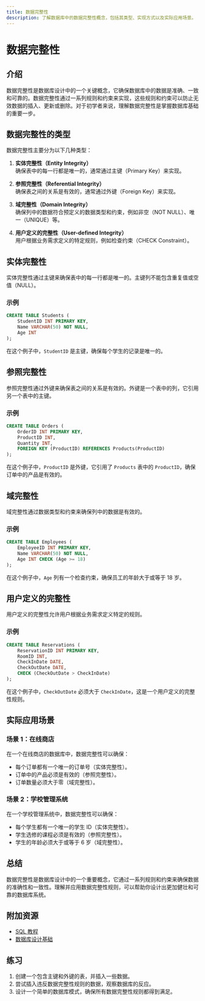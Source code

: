 ```yaml
---
title: 数据完整性
description: 了解数据库中的数据完整性概念，包括其类型、实现方式以及实际应用场景。
---
```


# 数据完整性

## 介绍

数据完整性是数据库设计中的一个关键概念，它确保数据库中的数据是准确、一致和可靠的。数据完整性通过一系列规则和约束来实现，这些规则和约束可以防止无效数据的插入、更新或删除。对于初学者来说，理解数据完整性是掌握数据库基础的重要一步。

## 数据完整性的类型

数据完整性主要分为以下几种类型：

1. **实体完整性（Entity Integrity）**  
   确保表中的每一行都是唯一的，通常通过主键（Primary Key）来实现。

2. **参照完整性（Referential Integrity）**  
   确保表之间的关系是有效的，通常通过外键（Foreign Key）来实现。

3. **域完整性（Domain Integrity）**  
   确保列中的数据符合预定义的数据类型和约束，例如非空（NOT NULL）、唯一（UNIQUE）等。

4. **用户定义的完整性（User-defined Integrity）**  
   用户根据业务需求定义的特定规则，例如检查约束（CHECK Constraint）。

## 实体完整性

实体完整性通过主键来确保表中的每一行都是唯一的。主键列不能包含重复值或空值（NULL）。

### 示例

```sql
CREATE TABLE Students (
    StudentID INT PRIMARY KEY,
    Name VARCHAR(50) NOT NULL,
    Age INT
);
```

在这个例子中，`StudentID` 是主键，确保每个学生的记录是唯一的。

## 参照完整性

参照完整性通过外键来确保表之间的关系是有效的。外键是一个表中的列，它引用另一个表中的主键。

### 示例

```sql
CREATE TABLE Orders (
    OrderID INT PRIMARY KEY,
    ProductID INT,
    Quantity INT,
    FOREIGN KEY (ProductID) REFERENCES Products(ProductID)
);
```

在这个例子中，`ProductID` 是外键，它引用了 `Products` 表中的 `ProductID`，确保订单中的产品是有效的。

## 域完整性

域完整性通过数据类型和约束来确保列中的数据是有效的。

### 示例

```sql
CREATE TABLE Employees (
    EmployeeID INT PRIMARY KEY,
    Name VARCHAR(50) NOT NULL,
    Age INT CHECK (Age >= 18)
);
```

在这个例子中，`Age` 列有一个检查约束，确保员工的年龄大于或等于 18 岁。

## 用户定义的完整性

用户定义的完整性允许用户根据业务需求定义特定的规则。

### 示例

```sql
CREATE TABLE Reservations (
    ReservationID INT PRIMARY KEY,
    RoomID INT,
    CheckInDate DATE,
    CheckOutDate DATE,
    CHECK (CheckOutDate > CheckInDate)
);
```

在这个例子中，`CheckOutDate` 必须大于 `CheckInDate`，这是一个用户定义的完整性规则。

## 实际应用场景

### 场景 1：在线商店

在一个在线商店的数据库中，数据完整性可以确保：

- 每个订单都有一个唯一的订单号（实体完整性）。
- 订单中的产品必须是有效的（参照完整性）。
- 订单数量必须大于零（域完整性）。

### 场景 2：学校管理系统

在一个学校管理系统中，数据完整性可以确保：

- 每个学生都有一个唯一的学生 ID（实体完整性）。
- 学生选修的课程必须是有效的（参照完整性）。
- 学生的年龄必须大于或等于 6 岁（域完整性）。

## 总结

数据完整性是数据库设计中的一个重要概念，它通过一系列规则和约束来确保数据的准确性和一致性。理解并应用数据完整性规则，可以帮助你设计出更加健壮和可靠的数据库系统。

## 附加资源

- [SQL 教程](https://www.w3schools.com/sql/)
- [数据库设计基础](https://www.tutorialspoint.com/dbms/index.htm)

## 练习

1. 创建一个包含主键和外键的表，并插入一些数据。
2. 尝试插入违反数据完整性规则的数据，观察数据库的反应。
3. 设计一个简单的数据库模式，确保所有数据完整性规则都得到满足。
